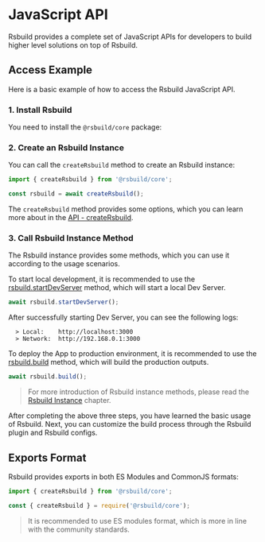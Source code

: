 # JavaScript API

Rsbuild provides a complete set of JavaScript APIs for developers to build higher level solutions on top of Rsbuild.

## Access Example

Here is a basic example of how to access the Rsbuild JavaScript API.

### 1. Install Rsbuild

You need to install the `@rsbuild/core` package:


<PackageManagerTabs command="add @rsbuild/core -D" />

### 2. Create an Rsbuild Instance

You can call the `createRsbuild` method to create an Rsbuild instance:

```ts
import { createRsbuild } from '@rsbuild/core';

const rsbuild = await createRsbuild();
```

The `createRsbuild` method provides some options, which you can learn more about in the [API - createRsbuild](/api/javascript-api/core#creatersbuild).

### 3. Call Rsbuild Instance Method

The Rsbuild instance provides some methods, which you can use it according to the usage scenarios.

To start local development, it is recommended to use the [rsbuild.startDevServer](/api/javascript-api/instance#rsbuild-startdevserver) method, which will start a local Dev Server.

```ts
await rsbuild.startDevServer();
```

After successfully starting Dev Server, you can see the following logs:

```
  > Local:    http://localhost:3000
  > Network:  http://192.168.0.1:3000
```

To deploy the App to production environment, it is recommended to use the [rsbuild.build](/api/javascript-api/instance#rsbuild-build) method, which will build the production outputs.

```ts
await rsbuild.build();
```

> For more introduction of Rsbuild instance methods, please read the [Rsbuild Instance](/api/javascript-api/instance) chapter.

After completing the above three steps, you have learned the basic usage of Rsbuild. Next, you can customize the build process through the Rsbuild plugin and Rsbuild configs.

## Exports Format

Rsbuild provides exports in both ES Modules and CommonJS formats:

```js title="index.mjs"
import { createRsbuild } from '@rsbuild/core';
```

```js title="index.cjs"
const { createRsbuild } = require('@rsbuild/core');
```

> It is recommended to use ES modules format, which is more in line with the community standards.
